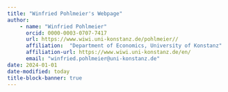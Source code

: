 ```yaml
---
title: "Winfried Pohlmeier's Webpage"
author: 
    - name: "Winfried Pohlmeier"
      orcid: 0000-0003-0707-7417
      url: https://www.wiwi.uni-konstanz.de/pohlmeier//
      affiliation:  "Department of Economics, University of Konstanz"
      affiliation-url: https://www.wiwi.uni-konstanz.de/en/  
      email: "winfried.pohlmeier@uni-konstanz.de"
date: 2024-01-01
date-modified: today
title-block-banner: true
---
```


```{=html}
<!--
This is a Quarto website.
To learn more about Quarto websites visit <https://quarto.org/docs/websites>.
-->
```
```         
```
